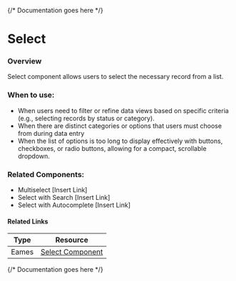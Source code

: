 

<Meta of={SelectStories} />

{/* Documentation goes here */}

# Select

### Overview
Select component allows  users to select the necessary record from a list.


### When to use:
- When users need to filter or refine data views based on specific criteria (e.g., selecting records by status or category).
- When there are distinct categories or options that users must choose from during data entry
- When the list of options is too long to display effectively with buttons, checkboxes, or radio buttons, allowing for a compact, scrollable dropdown.


### Related Components:
- Multiselect [Insert Link]
- Select with Search [Insert Link]
- Select with Autocomplete [Insert Link]


#### Related Links
| Type   | Resource |
| ------ | -------- |
| Eames  | [Select Component](https://www.figma.com/design/veXnmignQnJz8StIq10VJ5/Eames-2.0---Foundations-%26-Components?node-id=1217-31707&t=5iHsAw2QyK8Lx8zt-4) |

{/* Documentation goes here */}

<Canvas meta={SelectStories.default} />